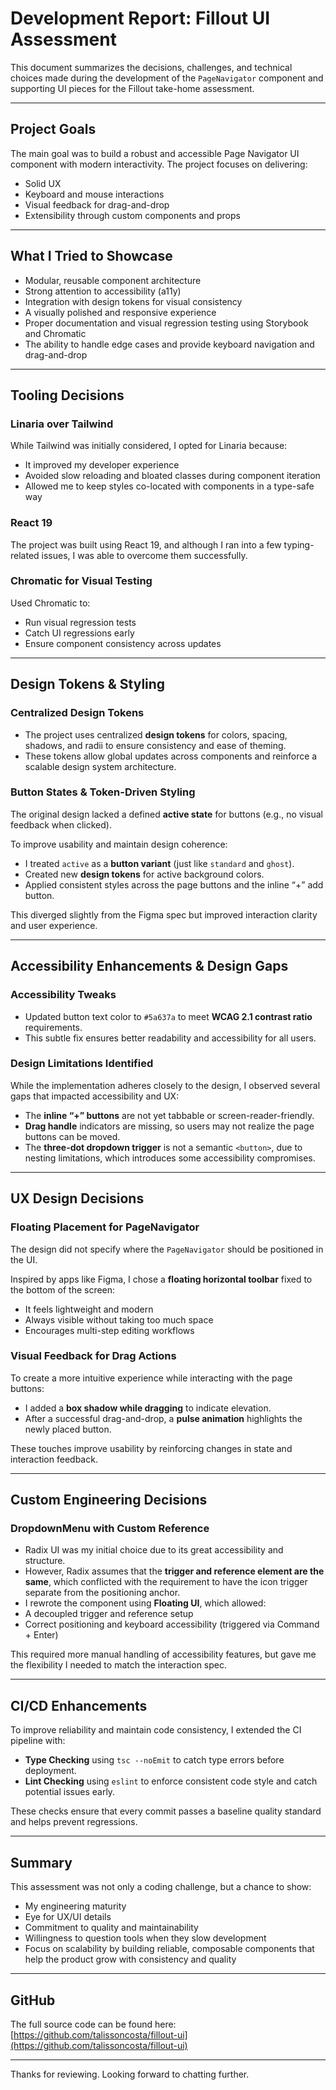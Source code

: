 
<Meta title="Development Report: Fillout UI Assessment" />

# Development Report: Fillout UI Assessment

This document summarizes the decisions, challenges, and technical choices made during the development of the `PageNavigator` component and supporting UI pieces for the Fillout take-home assessment.

---

## Project Goals

The main goal was to build a robust and accessible Page Navigator UI component with modern interactivity. The project focuses on delivering:

- Solid UX
- Keyboard and mouse interactions
- Visual feedback for drag-and-drop
- Extensibility through custom components and props

---

## What I Tried to Showcase

- Modular, reusable component architecture
- Strong attention to accessibility (a11y)
- Integration with design tokens for visual consistency
- A visually polished and responsive experience
- Proper documentation and visual regression testing using Storybook and Chromatic
- The ability to handle edge cases and provide keyboard navigation and drag-and-drop

---

## Tooling Decisions

### Linaria over Tailwind

While Tailwind was initially considered, I opted for Linaria because:

- It improved my developer experience
- Avoided slow reloading and bloated classes during component iteration
- Allowed me to keep styles co-located with components in a type-safe way

### React 19

The project was built using React 19, and although I ran into a few typing-related issues, I was able to overcome them successfully.

### Chromatic for Visual Testing

Used Chromatic to:

- Run visual regression tests
- Catch UI regressions early
- Ensure component consistency across updates

---
## Design Tokens & Styling

### Centralized Design Tokens

- The project uses centralized **design tokens** for colors, spacing, shadows, and radii to ensure consistency and ease of theming.
- These tokens allow global updates across components and reinforce a scalable design system architecture.

### Button States & Token-Driven Styling

The original design lacked a defined **active state** for buttons (e.g., no visual feedback when clicked).

To improve usability and maintain design coherence:

- I treated `active` as a **button variant** (just like `standard` and `ghost`).
- Created new **design tokens** for active background colors.
- Applied consistent styles across the page buttons and the inline “+” add button.

This diverged slightly from the Figma spec but improved interaction clarity and user experience.

---

## Accessibility Enhancements & Design Gaps

### Accessibility Tweaks

- Updated button text color to `#5a637a` to meet **WCAG 2.1 contrast ratio** requirements.
- This subtle fix ensures better readability and accessibility for all users.

### Design Limitations Identified

While the implementation adheres closely to the design, I observed several gaps that impacted accessibility and UX:

- The **inline “+” buttons** are not yet tabbable or screen-reader-friendly.
- **Drag handle** indicators are missing, so users may not realize the page buttons can be moved.
- The **three-dot dropdown trigger** is not a semantic `<button>`, due to nesting limitations, which introduces some accessibility compromises.

---

## UX Design Decisions

### Floating Placement for PageNavigator

The design did not specify where the `PageNavigator` should be positioned in the UI.

Inspired by apps like Figma, I chose a **floating horizontal toolbar** fixed to the bottom of the screen:

- It feels lightweight and modern
- Always visible without taking too much space
- Encourages multi-step editing workflows

### Visual Feedback for Drag Actions

To create a more intuitive experience while interacting with the page buttons:

- I added a **box shadow while dragging** to indicate elevation.
- After a successful drag-and-drop, a **pulse animation** highlights the newly placed button.

These touches improve usability by reinforcing changes in state and interaction feedback.

---

## Custom Engineering Decisions

### DropdownMenu with Custom Reference

- Radix UI was my initial choice due to its great accessibility and structure.
- However, Radix assumes that the **trigger and reference element are the same**, which conflicted with the requirement to have the icon trigger separate from the positioning anchor.
- I rewrote the component using **Floating UI**, which allowed:
- A decoupled trigger and reference setup
- Correct positioning and keyboard accessibility (triggered via Command + Enter)

This required more manual handling of accessibility features, but gave me the flexibility I needed to match the interaction spec.

---


## CI/CD Enhancements

To improve reliability and maintain code consistency, I extended the CI pipeline with:

- **Type Checking** using `tsc --noEmit` to catch type errors before deployment.
- **Lint Checking** using `eslint` to enforce consistent code style and catch potential issues early.

These checks ensure that every commit passes a baseline quality standard and helps prevent regressions.

---
## Summary

This assessment was not only a coding challenge, but a chance to show:

- My engineering maturity
- Eye for UX/UI details
- Commitment to quality and maintainability
- Willingness to question tools when they slow development
- Focus on scalability by building reliable, composable components that help the product grow with consistency and quality

---

## GitHub

The full source code can be found here:
[https://github.com/talissoncosta/fillout-ui](https://github.com/talissoncosta/fillout-ui)

---

Thanks for reviewing. Looking forward to chatting further.
